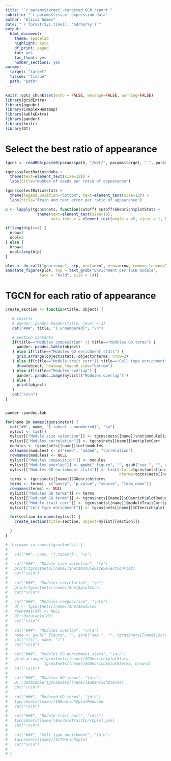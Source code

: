 ```yaml
---
title: "`r params$target`-targeted GCN report "
subtitle: "`r params$tissue` expression data"
author: "Alicia Gómez"
date: "`r format(Sys.time(), '%d/%m/%y')`"
output:
  html_document:
    theme: spacelab
    highlight: kate
    df_print: paged
    toc: yes
    toc_float: yes
    number_sections: yes
params:
  target: "target"
  tissue: "tissue"
  path: "path"
---
```


<style>
body {
text-align: justify}
</style>

```r
knitr::opts_chunk$set(echo = FALSE, message=FALSE, warning=FALSE)
library(gridExtra)
library(ggpubr)
library(ComplexHeatmap)
library(kableExtra)
library(pander)
library(knitr)
library(DT)
```

# Select the best ratio of appearance

```r
tgcns <- readRDS(paste0(params$path, "/Net/", params$target, "_", params$tissue, "_", "TGCNs.rds"))
```


```r
tgcns$selectRatio$nHubs + 
  theme(text=element_text(size=12)) + 
  labs(title="Number of seeds per ratio of appearance")

tgcns$selectRatio$stats + 
  theme(legend.position="bottom", text=element_text(size=12)) +         
  labs(title="Train and test error per ratio of appearance")
```




```r
p <- lapply(tgcns$nets, function(cutoff) cutoff$GOenrich$plotStats +
              theme(text=element_text(size=10),
                    axis.text.x = element_text(angle = 45, vjust = 1, hjust=1))) 

if(length(p)>=4) {
  nrow=2
  ncol=2
} else {
  nrow=1
  ncol=length(p)
}

plot <- do.call("ggarrange", c(p, ncol=ncol, nrow=nrow, common.legend=T, legend="bottom"))
annotate_figure(plot, top = text_grob("Enrichment per TGCN module",
               face = "bold", size = 14))
```


# TGCN for each ratio of appearance {.tabset .tabset-pills}

```r
create_section <- function(title, object) {

   # Inserts
   # pander::pandoc.header(title, level = 2)
   cat("###", title, "{.unnumbered}", "\n")

   # Section contents
   if(title=="Modules composition" || title=="Modules GO terms") {
     pander::pandoc.table(object)
   } else if(title=="Modules GO enrichment stats") {
     grid.arrange(object$stats, object$nterms, nrow=2)
   } else if(title=="Module-trait corr"|| title=="Cell type enrichment") {
     draw(object, heatmap_legend_side="bottom")
   } else if(title=="Modules overlap") {
     pander::pandoc.image(mylist[["Modules overlap"]])
   } else {
     print(object)
   }
   cat("\n\n")
}


pander::pandoc.tab
```



```r
for(name in names(tgcns$nets)) {
  cat("##", name, "{.tabset .unnumbered}", "\n")
  mylist <- list()
  mylist[["Module size selection"]] <- tgcns$nets[[name]]$net$moduleSizeSelectionPlot
  mylist[["Modules correlation"]] <- tgcns$nets[[name]]$net$plotCorr
  modules <- tgcns$nets[[name]]$net$modules
  colnames(modules) <- c("seed", "added", "correlation")
  rownames(modules) <- NULL
  mylist[["Modules composition"]] <- modules
  mylist[["Modules overlap"]] <- gsub(" figure", "", gsub("see ", "", tgcns$nets[[name]]$crossTabPlot$plot))
  mylist[["Modules GO enrichment stats"]] <- list(stats=tgcns$nets[[name]]$GOenrich$plotStats,
                                                  nterms=tgcns$nets[[name]]$GOenrich$plotNterms)
  terms <- tgcns$nets[[name]]$GOenrich$terms
  terms <- terms[, c("query", "p_value", "source", "term_name")]
  rownames(terms) <- NULL
  mylist[["Modules GO terms"]] <- terms
  mylist[["Reduced GO terms"]] <- tgcns$nets[[name]]$GOenrich$plotReduced
  mylist[["Module-trait corr"]] <- tgcns$nets[[name]]$moduleTraitCorr$plot_pval
  mylist[["Cell type enrichment"]] <- tgcns$nets[[name]]$CTenrich$plot

  for(section in names(mylist)) {
    create_section(title=section, object=mylist[[section]])

  }
}

```


```r
# for(name in names(tgcns$nets)) {
# 
#   cat("##", name, "{.tabset}", "\n")
#   
#   cat("###", "Module size selection", "\n")
#   print(tgcns$nets[[name]]$net$moduleSizeSelectionPlot)
#   cat("\n\n")
#   
#   cat("###", "Modules correlation", "\n")
#   print(tgcns$nets[[name]]$net$plotCorr)
#   cat("\n\n")
#   
#   cat("###", "Modules composition", "\n\n")
#   df <- tgcns$nets[[name]]$net$modules
#   rownames(df) <- NULL
#   DT::datatable(df)
#   cat("\n\n")
#   
#   cat("###", "Modules overlap", "\n\n")
#   name <- gsub(" figure", "", gsub("see ", "", tgcns$nets[[name]]$crossTabPlot$plot))
#   cat("![](", name, ")")
#   cat("\n\n")
#   
#   cat("###", "Modules GO enrichment stats", "\n\n")
#   grid.arrange(tgcns$nets[[name]]$GOenrich$plotStats, 
#                tgcns$nets[[name]]$GOenrich$plotNterms, nrow=2)
#   cat("\n\n")
#   
#   cat("###", "Modules GO terms", "\n\n")
#   DT::datatable(tgcns$nets[[name]]$GOenrich$terms)
#   cat("\n\n")
#   
#   cat("###", "Reduced GO terms", "\n\n")
#   tgcns$nets[[name]]$GOenrich$plotReduced
#   cat("\n\n")
#  
#   cat("###", "Module-trait corr", "\n\n")
#   tgcns$nets[[name]]$moduleTraitCorr$plot_pval
#   cat("\n\n")
#   
#   cat("###", "Cell type enrichment", "\n\n")
#   tgcns$nets[[name]]$CTenrich$plot
#   cat("\n\n")
# 
# }


```


